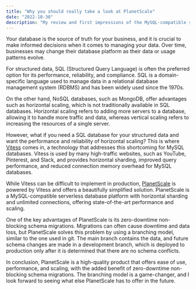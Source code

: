 ```yaml
---
title: "Why you should really take a look at PlanetScale"
date: "2022-10-30"
description: "My review and first impressions of the MySQL-compatible serverless platform"
---
```


Your database is the source of truth for your business, and it is crucial to make informed decisions when it comes to managing your data. Over time, businesses may change their database platform as their data or usage patterns evolve.

For structured data, SQL (Structured Query Language) is often the preferred option for its performance, reliability, and compliance. SQL is a domain-specific language used to manage data in a relational database management system (RDBMS) and has been widely used since the 1970s.

On the other hand, NoSQL databases, such as MongoDB, offer advantages such as horizontal scaling, which is not traditionally available in SQL databases. Horizontal scaling refers to adding more servers to a database, allowing it to handle more traffic and data, whereas vertical scaling refers to increasing the resources of a single server.

However, what if you need a SQL database for your structured data and want the performance and reliability of horizontal scaling? This is where [Vitess](https://vitess.io/) comes in, a technology that addresses this shortcoming for MySQL databases. Vitess is used by many high-traffic websites, such as YouTube, Pinterest, and Slack, and provides horizontal sharding, improved query performance, and reduced connection memory overhead for MySQL databases.

While Vitess can be difficult to implement in production, [PlanetScale](https://planetscale.com/) is powered by Vitess and offers a beautifully simplified solution. PlanetScale is a MySQL-compatible serverless database platform with horizontal sharding and unlimited connections, offering state-of-the-art performance and scaling.

One of the key advantages of PlanetScale is its zero-downtime non-blocking schema migrations. Migrations can often cause downtime and data loss, but PlanetScale solves this problem by using a branching model, similar to the one used in git. The main branch contains the data, and future schema changes are made in a development branch, which is deployed to production only after it is determined that there are no schema conflicts.

In conclusion, PlanetScale is a high-quality product that offers ease of use, performance, and scaling, with the added benefit of zero-downtime non-blocking schema migrations. The branching model is a game-changer, and I look forward to seeing what else PlanetScale has to offer in the future.
